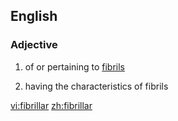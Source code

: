 ==English==

===Adjective===
{{en-adj}}

# {{not comparable}} of or pertaining to [[fibril]]s
# having the characteristics of fibrils

[[vi:fibrillar]]
[[zh:fibrillar]]
